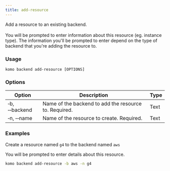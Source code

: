 ```yaml
---
title: add-resource
---
```


Add a resource to an existing backend.<br/><br/>
You will be prompted to enter information about this resource (eg. instance type).
The information you'll be prompted to enter depend on the type of backend that you're adding the resource to.

### Usage

`komo backend add-resource [OPTIONS]`

### Options

| Option                              	| Description                                                                                                                                                       	| Type 	|
|-------------------------------------	|------------------------------------------------------ |------	|
| &#x2011;b, &#x2011;&#x2011;backend  	| Name of the backend to add the resource to. Required. | Text 	|
| &#x2011;n, &#x2011;&#x2011;name 	    | Name of the resource to create. Required.             | Text 	|

### Examples

Create a resource named `g4` to the backend named `aws`

<Note>You will be prompted to enter details about this resource.</Note>
```bash
komo backend add-resource -b aws -n g4
```